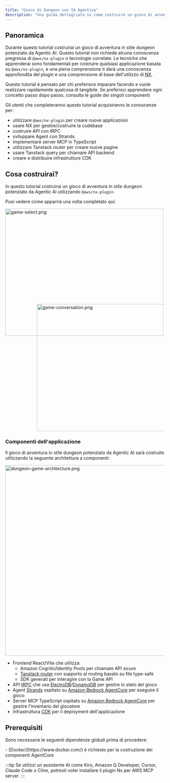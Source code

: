 ```yaml
---
title: "Gioco di Dungeon con IA Agentiva"
description: "Una guida dettagliata su come costruire un gioco di avventura in dungeon alimentato da IA agentiva utilizzando @aws/nx-plugin."
---
```




## Panoramica

Durante questo tutorial costruirai un gioco di avventura in stile dungeon potenziato da Agentic AI. Questo tutorial non richiede alcuna conoscenza pregressa di `@aws/nx-plugin` o tecnologie correlate. Le tecniche che apprenderai sono fondamentali per costruire qualsiasi applicazione basata su `@aws/nx-plugin`, e una piena comprensione ti darà una conoscenza approfondita del plugin e una comprensione di base dell'utilizzo di [NX](https://nx.dev/).

<Aside>Questo tutorial è pensato per chi preferisce imparare facendo e vuole realizzare rapidamente qualcosa di tangibile. Se preferisci apprendere ogni concetto passo dopo passo, consulta le guide dei singoli componenti</Aside>

Gli utenti che completeranno questo tutorial acquisiranno le conoscenze per:

- utilizzare `@aws/nx-plugin` per creare nuove applicazioni
- usare NX per gestire/costruire la codebase
- costruire API con tRPC
- sviluppare Agent con Strands
- implementare server MCP in TypeScript
- utilizzare Tanstack router per creare nuove pagine
- usare Tanstack query per chiamare API backend
- creare e distribuire infrastrutture CDK

## Cosa costruirai?

In questo tutorial costruirai un gioco di avventura in stile dungeon potenziato da Agentic AI utilizzando `@aws/nx-plugin`.

Puoi vedere come apparirà una volta completato qui:

<Image src={gameSelectPng} alt="game-select.png" width="500" height="400" />
<div style="margin-top: -100px; margin-left: 100px;">
<Image src={gameConversationPng} alt="game-conversation.png" width="500" height="400" />
</div>

### Componenti dell'applicazione

Il gioco di avventura in stile dungeon potenziato da Agentic AI sarà costruito utilizzando la seguente architettura a componenti:

<Image style="margin: auto" src={dungeonAdventureArchitecturePng} alt="dungeon-game-architecture.png" height="600" />

- Frontend React/Vite che utilizza:
  - Amazon Cognito/Identity Pools per chiamate API sicure
  - [Tanstack router](https://tanstack.com/router/latest) con supporto al routing basato su file type-safe
  - SDK generati per interagire con la Game API
- API [tRPC](https://trpc.io/) che usa [ElectroDB](https://electrodb.dev/)/[DynamoDB](https://aws.amazon.com/dynamodb/) per gestire lo stato del gioco
- Agent [Strands](https://strandsagents.com/latest/) ospitato su [Amazon Bedrock AgentCore](https://aws.amazon.com/bedrock/agentcore/) per eseguire il gioco
- Server MCP TypeScript ospitato su [Amazon Bedrock AgentCore](https://aws.amazon.com/bedrock/agentcore/) per gestire l'inventario del giocatore
- Infrastruttura [CDK](https://docs.aws.amazon.com/cdk/v2/guide/home.html) per il deployment dell'applicazione

## Prerequisiti

Sono necessarie le seguenti dipendenze globali prima di procedere:

<Snippet name="required-prerequisites" />
- [Docker](https://www.docker.com/) è richiesto per la costruzione dei componenti AgentCore

:::tip
Se utilizzi un assistente AI come Kiro, Amazon Q Developer, Cursor, Claude Code o Cline, potresti voler <Link path="/get_started/building-with-ai">installare il plugin Nx per AWS MCP server.</Link>
:::